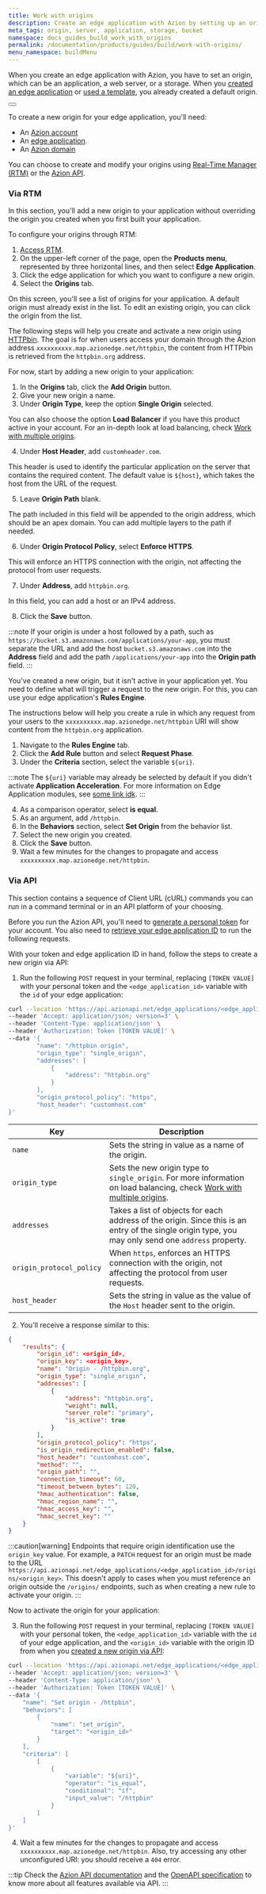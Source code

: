 ```yaml
---
title: Work with origins
description: Create an edge application with Azion by setting up an origin. Your origin can be an application, a web server, or storage.
meta_tags: origin, server, application, storage, bucket
namespace: docs_guides_build_work_with_origins
permalink: /documentation/products/guides/build/work-with-origins/
menu_namespace: buildMenu
---
```




When you create an edge application with Azion, you have to set an origin, which can be an application, a web server, or a storage. When you [created an edge application](link_build_with_edge_app) or [used a template](link_templates), you already created a default origin.

<Button href="link_edge_app" text="Go to Origins documentation" variant="secondary"></Button>

To create a new origin for your edge application, you'll need:

- An [Azion account](link_accounts)
- An [edge application](link_build_with_edge_app).
- An [Azion domain](link_config_domain)

You can choose to create and modify your origins using [Real-Time Manager (RTM)](#via-rtm) or the [Azion API](#via-api).

### Via RTM

In this section, you'll add a new origin to your application without overriding the origin you created when you first built your application.

To configure your origins through RTM:

1. [Access RTM](link_rtm).
2. On the upper-left corner of the page, open the **Products menu**, represented by three horizontal lines, and then select **Edge Application**.
3. Click the edge application for which you want to configure a new origin.
4. Select the **Origins** tab.

On this screen, you'll see a list of origins for your application. A default origin must already exist in the list. To edit an existing origin, you can click the origin from the list.

The following steps will help you create and activate a new origin using [HTTPbin](http://httpbin.org). The goal is for when users access your domain through the Azion address `xxxxxxxxxx.map.azionedge.net/httpbin`, the content from HTTPbin is retrieved from the `httpbin.org` address.

For now, start by adding a new origin to your application:

1. In the **Origins** tab, click the **Add Origin** button.
2. Give your new origin a name.
3. Under **Origin Type**, keep the option **Single Origin** selected.

You can also choose the option **Load Balancer** if you have this product active in your account. For an in-depth look at load balancing, check [Work with multiple origins](link_lb_guide).

4. Under **Host Header**, add `customheader.com`.

This header is used to identify the particular application on the server that contains the required content. The default value is `${host}`, which takes the host from the URL of the request.

5. Leave **Origin Path** blank.

The path included in this field will be appended to the origin address, which should be an apex domain. You can add multiple layers to the path if needed.

6. Under **Origin Protocol Policy**, select **Enforce HTTPS**.

This will enforce an HTTPS connection with the origin, not affecting the protocol from user requests.

7. Under **Address**, add `httpbin.org`.

In this field, you can add a host or an IPv4 address.

8. Click the **Save** button.

:::note
If your origin is under a host followed by a path, such as `https://bucket.s3.amazonaws.com/applications/your-app`, you must separate the URL and add the host `bucket.s3.amazonaws.com` into the **Address** field and add the path `/applications/your-app` into the **Origin path** field.
:::

You've created a new origin, but it isn't active in your application yet. You need to define what will trigger a request to the new origin. For this, you can use your edge application's **Rules Engine**.

The instructions below will help you create a rule in which any request from your users to the `xxxxxxxxxx.map.azionedge.net/httpbin` URI will show content from the `httpbin.org` application.

1. Navigate to the **Rules Engine** tab.
2. Click the **Add Rule** button and select **Request Phase**.
3. Under the **Criteria** section, select the variable `${uri}`.

:::note
The `${uri}` variable may already be selected by default if you didn't activate **Application Acceleration**. For more information on Edge Application modules, see [some link idk](link_modules).
:::

4. As a comparison operator, select **is equal**.
5. As an argument, add `/httpbin`.
6. In the **Behaviors** section, select **Set Origin** from the behavior list.
7. Select the new origin you created.
8. Click the **Save** button.
9. Wait a few minutes for the changes to propagate and access `xxxxxxxxxx.map.azionedge.net/httpbin`. 

### Via API

This section contains a sequence of Client URL (cURL) commands you can run in a command terminal or in an API platform of your choosing. 

Before you run the Azion API, you'll need to [generate a personal token](link_personal_token) for your account. You also need to [retrieve your edge application ID](link_configure_edge_app) to run the following requests.

With your token and edge application ID in hand, follow the steps to create a new origin via API:

1. Run the following `POST` request in your terminal, replacing `[TOKEN VALUE]` with your personal token and the `<edge_application_id>` variable with the `id` of your edge application:

```bash
curl --location 'https://api.azionapi.net/edge_applications/<edge_application_id>/origins' \
--header 'Accept: application/json; version=3' \
--header 'Content-Type: application/json' \
--header 'Authorization: Token [TOKEN VALUE]' \
--data '{
        "name": "/httpbin origin",
        "origin_type": "single_origin",
        "addresses": [
            {
                "address": "httpbin.org"
            }
        ],
        "origin_protocol_policy": "https",
        "host_header": "customhost.com"
}'
```

  | Key | Description |
  | --- | --- |
  | `name` | Sets the string in value as a name of the origin. |
  | `origin_type` | Sets the new origin type to `single_origin`. For more information on load balancing, check [Work with multiple origins](link_lb_guide). |
  | `addresses` | Takes a list of objects for each address of the origin. Since this is an entry of the single origin type, you may only send one `address` property. |
  | `origin_protocol_policy` | When `https`, enforces an HTTPS connection with the origin, not affecting the protocol from user requests. |
  | `host_header` | Sets the string in value as the value of the `Host` header sent to the origin. |

2. You'll receive a response similar to this:

```json
{
    "results": {
        "origin_id": <origin_id>,
        "origin_key": <origin_key>,
        "name": "Origin - /httpbin.org",
        "origin_type": "single_origin",
        "addresses": [
            {
                "address": "httpbin.org",
                "weight": null,
                "server_role": "primary",
                "is_active": true
            }
        ],
        "origin_protocol_policy": "https",
        "is_origin_redirection_enabled": false,
        "host_header": "customhost.com",
        "method": "",
        "origin_path": "",
        "connection_timeout": 60,
        "timeout_between_bytes": 120,
        "hmac_authentication": false,
        "hmac_region_name": "",
        "hmac_access_key": "",
        "hmac_secret_key": ""
    }
}
```

:::caution[warning]
Endpoints that require origin identification use the `origin_key` value. For example, a `PATCH` request for an origin must be made to the URL `https://api.azionapi.net/edge_applications/<edge_application_id>/origins/<origin_key>`. This doesn't apply to cases when you must reference an origin outside the `/origins/` endpoints, such as when creating a new rule to activate your origin.
:::

Now to activate the origin for your application:

3. Run the following `POST` request in your terminal, replacing `[TOKEN VALUE]` with your personal token, the `<edge_application_id>` variable with the `id` of your edge application, and the `<origin_id>` variable with the origin ID from when you [created a new origin via API](#via-api):

```bash
curl --location 'https://api.azionapi.net/edge_applications/<edge_application_id>/rules_engine/request/rules' \
--header 'Accept: application/json; version=3' \
--header 'Content-Type: application/json' \
--header 'Authorization: Token [TOKEN VALUE]' \
--data '{
    "name": "Set origin - /httpbin",
    "behaviors": [
        {
            "name": "set_origin",
            "target": "<origin_id>"
        }
    ],
    "criteria": [
        [
            {
                "variable": "${uri}",
                "operator": "is_equal",
                "conditional": "if",
                "input_value": "/httpbin"
            }
        ]
    ]
}'
```

4. Wait a few minutes for the changes to propagate and access `xxxxxxxxxx.map.azionedge.net/httpbin`. Also, try accessing any other unconfigured URI: you should receive a `404` error.

:::tip
Check the [Azion API documentation](link_azionapi) and the [OpenAPI specification](link_openapi) to know more about all features available via API.
:::
